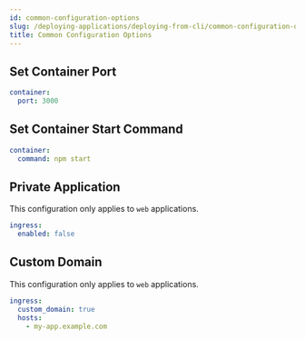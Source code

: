 ```yaml
---
id: common-configuration-options
slug: /deploying-applications/deploying-from-cli/common-configuration-options
title: Common Configuration Options
---
```


## Set Container Port

```yaml
container:
  port: 3000
```

## Set Container Start Command

```yaml
container:
  command: npm start
```

## Private Application

This configuration only applies to `web` applications.

```yaml
ingress:
  enabled: false
```

## Custom Domain

This configuration only applies to `web` applications.

```yaml
ingress:
  custom_domain: true
  hosts:
    - my-app.example.com
```
